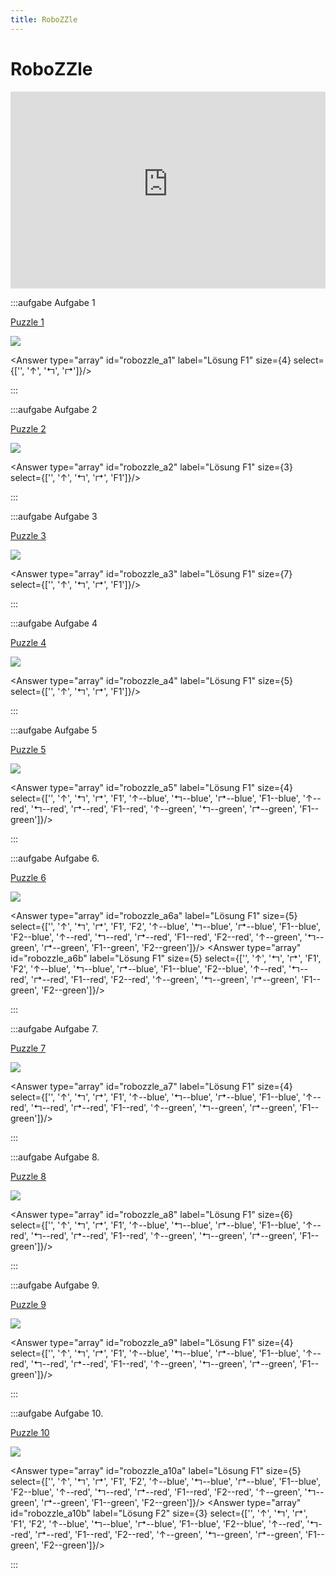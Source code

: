```yaml
---
title: RoboZZle
---
```



# RoboZZle

<iframe width="100%" height="315" src="https://www.youtube-nocookie.com/embed/MmqBVWi_Pc0?start=21" title="YouTube video player" frameBorder="0" allow="accelerometer; autoplay; clipboard-write; encrypted-media; gyroscope; picture-in-picture" allowFullScreen></iframe>

:::aufgabe Aufgabe 1

[Puzzle 1](http://www.robozzle.com/beta/index.html?puzzle=12419)

![](images/RoboZZle_a1.png)

<Answer type="array" id="robozzle_a1" label="Lösung F1"  size={4} select={['', '↑', '↰', '↱']}/>

:::


:::aufgabe Aufgabe 2

[Puzzle 2](http://www.robozzle.com/beta/index.html?puzzle=2741)

![](images/RoboZZle_a2.png)

<Answer type="array" id="robozzle_a2" label="Lösung F1"  size={3} select={['', '↑', '↰', '↱', 'F1']}/>

:::


:::aufgabe Aufgabe 3

[Puzzle 3](http://www.robozzle.com/beta/index.html?puzzle=10858)

![](images/RoboZZle_a3.png)

<Answer type="array" id="robozzle_a3" label="Lösung F1"  size={7} select={['', '↑', '↰', '↱', 'F1']}/>

:::


:::aufgabe Aufgabe 4

[Puzzle 4](http://www.robozzle.com/beta/index.html?puzzle=12511)

![](images/RoboZZle_a4.png)

<Answer type="array" id="robozzle_a4" label="Lösung F1"  size={5} select={['', '↑', '↰', '↱', 'F1']}/>

:::

:::aufgabe Aufgabe 5

[Puzzle 5](http://www.robozzle.com/beta/index.html?puzzle=10895)

![](images/RoboZZle_a5.png)

<Answer type="array" id="robozzle_a5" label="Lösung F1"  size={4} select={['', '↑', '↰', '↱', 'F1', '↑--blue', '↰--blue', '↱--blue', 'F1--blue', '↑--red', '↰--red', '↱--red', 'F1--red', '↑--green', '↰--green', '↱--green', 'F1--green']}/>

:::


:::aufgabe Aufgabe 6.

[Puzzle 6](http://www.robozzle.com/beta/index.html?puzzle=10048)

![](images/RoboZZle_a6.png)

<Answer type="array" id="robozzle_a6a" label="Lösung F1"  size={5} select={['', '↑', '↰', '↱', 'F1', 'F2', '↑--blue', '↰--blue', '↱--blue', 'F1--blue', 'F2--blue', '↑--red', '↰--red', '↱--red', 'F1--red', 'F2--red', '↑--green', '↰--green', '↱--green', 'F1--green', 'F2--green']}/>
<Answer type="array" id="robozzle_a6b" label="Lösung F1"  size={5} select={['', '↑', '↰', '↱', 'F1', 'F2', '↑--blue', '↰--blue', '↱--blue', 'F1--blue', 'F2--blue', '↑--red', '↰--red', '↱--red', 'F1--red', 'F2--red', '↑--green', '↰--green', '↱--green', 'F1--green', 'F2--green']}/>

:::

:::aufgabe Aufgabe 7.

[Puzzle 7](http://www.robozzle.com/beta/index.html?puzzle=2748)

![](images/RoboZZle_a7.png)

<Answer type="array" id="robozzle_a7" label="Lösung F1"  size={4} select={['', '↑', '↰', '↱', 'F1', '↑--blue', '↰--blue', '↱--blue', 'F1--blue', '↑--red', '↰--red', '↱--red', 'F1--red', '↑--green', '↰--green', '↱--green', 'F1--green']}/>

:::

:::aufgabe Aufgabe 8.

[Puzzle 8](http://www.robozzle.com/beta/index.html?puzzle=140)

![](images/RoboZZle_a8.png)

<Answer type="array" id="robozzle_a8" label="Lösung F1"  size={6} select={['', '↑', '↰', '↱', 'F1', '↑--blue', '↰--blue', '↱--blue', 'F1--blue', '↑--red', '↰--red', '↱--red', 'F1--red', '↑--green', '↰--green', '↱--green', 'F1--green']}/>

:::

:::aufgabe Aufgabe 9.

[Puzzle 9](http://www.robozzle.com/beta/index.html?puzzle=1040)

![](images/RoboZZle_a9.png)

<Answer type="array" id="robozzle_a9" label="Lösung F1"  size={4} select={['', '↑', '↰', '↱', 'F1', '↑--blue', '↰--blue', '↱--blue', 'F1--blue', '↑--red', '↰--red', '↱--red', 'F1--red', '↑--green', '↰--green', '↱--green', 'F1--green']}/>

:::

:::aufgabe Aufgabe 10.

[Puzzle 10](http://www.robozzle.com/beta/index.html?puzzle=87)

![](images/RoboZZle_a10.png)

<Answer type="array" id="robozzle_a10a" label="Lösung F1"  size={5} select={['', '↑', '↰', '↱', 'F1', 'F2', '↑--blue', '↰--blue', '↱--blue', 'F1--blue', 'F2--blue', '↑--red', '↰--red', '↱--red', 'F1--red', 'F2--red', '↑--green', '↰--green', '↱--green', 'F1--green', 'F2--green']}/>
<Answer type="array" id="robozzle_a10b" label="Lösung F2"  size={3} select={['', '↑', '↰', '↱', 'F1', 'F2', '↑--blue', '↰--blue', '↱--blue', 'F1--blue', 'F2--blue', '↑--red', '↰--red', '↱--red', 'F1--red', 'F2--red', '↑--green', '↰--green', '↱--green', 'F1--green', 'F2--green']}/>

:::